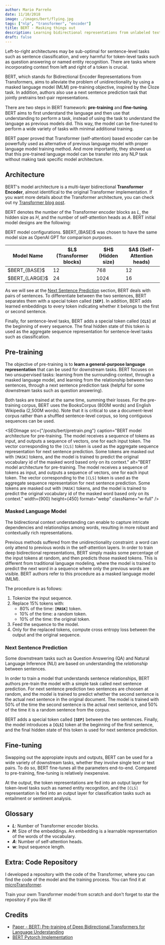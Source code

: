 ```yaml
---
author: Mario Parreño
date: 11/10/2018
image: ./images/bert/flying.jpg
tags: ["nlp", "transformer", "encoder"]
title: BERT - Masking things out
description: Learning bidirectional representations from unlabeled text.
draft: false
---
```




Left-to-right architectures may be sub-optimal for sentence-level tasks such as sentence classification,
and very harmful for token-level tasks such as question answering or named entity recognition.
There are tasks where <Underlined color="green">incorporating context from left and right</Underlined> of a token
is crucial.

BERT, which stands for Bidirectional Encoder Representations from Transformers, aims to
alleviate the problem of unidirectionality by using a <Underlined>masked language model</Underlined> (MLM) pre-training
objective, inspired by the Cloze task. In addition, authors also use a <Underlined>next sentence prediction</Underlined>
task that jointly pretrains text-pair representations.


There are two steps in BERT framework:
<Underlined color="blue">**pre-training**</Underlined> and <Underlined color="blue">**ﬁne-tuning**</Underlined>.
BERT aims to first understand the language and then use that understanding to perform
a task, instead of using the task to understand the language as previous models did.
This way, the model can be fine-tuned to perform a wide variety of tasks with minimal
additional training.

BERT paper proved that Transformer (self-attention) based encoder can be powerfully used
as alternative of previous language model with proper language model training method.
And more importantly, they showed us that this pre-trained language model can be transfer
into any NLP task without making task specific model architecture.





## Architecture

BERT's model architecture is a multi-layer bidirectional
<Underlined color="brown">**Transformer Encoder**</Underlined>,
almost identifical to the original Transformer implementation.
If you want more details about the Transformer architecture, you can check out
ny [Transformer blog post](/blog/transformer).

BERT denotes the number of the Transformer encoder blocks as $L$, the hidden size as $H$,
and the number of self-attention heads as $A$. BERT initial model designs are the following:

<Table>
  <span slot="caption">
    BERT model configurations. $BERT_{BASE}$ was chosen to have the same model size
    as OpenAI GPT for comparison purposes.
  </span>

  <thead>
   <tr>
      <th>Model Name</th>
      <th>$L$ (Transformer blocks)</th>
      <th>$H$ (Hidden size)</th>
      <th>$A$ (Self-Attention heads)</th>
    </tr>
  </thead>
  <tbody>
  <tr>
    <td>$BERT_{BASE}$</td>
    <td>12</td>
    <td>768</td>
    <td>12</td>
  </tr>
  <tr>
    <td>$BERT_{LARGE}$</td>
    <td>24</td>
    <td>1024</td>
    <td>16</td>
  </tr>
  </tbody>
</Table>

As we will see at the [Next Sentence Prediction](#next-sentence-prediction) section,
BERT deals with pairs of sentences. To <Underlined>differentiate between the two sentences</Underlined>,
BERT separates them with a special token called <Underlined color="purple">**`[SEP]`**</Underlined>. In addition, BERT adds
<Underlined color="green">learned embeddings</Underlined> to every token indicating whether it belongs to the first or second sentence.

Finally, for sentence-level tasks, BERT adds a special token called <Underlined color="purple">**`[CLS]`**</Underlined> at the beginning
of every sequence. The final hidden state of this token is used as the aggregate sequence
representation for sentence-level tasks such as classification.


## Pre-training

The objective of pre-training is to **learn a general-purpose language representation**
that can be used for downstream tasks. BERT focuses on two unsupervised tasks:
learning from the <Underlined>surrounding context</Underlined>, through a masked language model, and learning
from the <Underlined>relationship between two sentences</Underlined>, through a next sentence prediction task 
(helpful for some downstream tasks such as question answering).

Both tasks are trained at the same time, summing their losses. For the pre-training
corpus, BERT uses the BooksCorpus (800M words) and English Wikipedia (2,500M words).
Note that it is critical to use a document-level corpus rather than a shuffled sentence-level
corpus, so <Underlined>long contiguous sequences</Underlined> can be used.

<SEOImage
  src={"/posts/bert/pretrain.png"}
  caption="BERT model architecture for pre-training. The model receives a sequence of tokens as input, and outputs a sequence of vectors, one for each input token. The vector corresponding to the `[CLS]` token is used as the aggregate sequence representation for next sentence prediction. Some tokens are masked out with `[MASK]` tokens, and the model is trained to predict the original vocabulary id of the masked word based only on its context."
  alt="BERT model architecture for pre-training. The model receives a sequence of tokens as input, and outputs a sequence of vectors, one for each input token. The vector corresponding to the `[CLS]` token is used as the aggregate sequence representation for next sentence prediction. Some tokens are masked out with `[MASK]` tokens, and the model is trained to predict the original vocabulary id of the masked word based only on its context."
  width={900}
  height={450}
  format="webp"
  className="w-full"
/>

### Masked Language Model

The bidirectional context understanding can enable to capture intricate dependencies
and relationships among words, resulting in more robust and contextually rich representations.

Previous methods suffered from the unidirectionality constraint: a word can only
attend to previous words in the self-attention layers. In order to train deep
bidirectional representations,
<Underlined color="green">BERT simply masks some percentage of the input tokens at random</Underlined>,
and then predicts those masked tokens. This is different from
traditional language modeling, where the model is trained to predict the next
word in a sequence where only the previous words are visible. BERT authors 
refer to this procedure as a <Underlined>masked language model</Underlined> (MLM).

The procedure is as follows:
1. Tokenize the input sequence.
2. Replace 15% tokens with: 
    - 80% of the time: <Underlined color="purple">**`[MASK]`**</Underlined> token.
    - 10% of the time: a random token.
    - 10% of the time: the original token.
3. Feed the sequence to the model.
4. Only for the replaced tokens, compute cross entropy loss between the output and the original sequence.

### Next Sentence Prediction

Some downstream tasks such as Question Answering (QA) and Natural Language Inference (NLI)
are based on understanding the *relationship* between sentences.

In order to train a model that understands sentence relationships, BERT authors
pre-train the model with a simple task called next sentence prediction.
For next sentence prediction two sentences are choosen at random, and the model is
trained to predict whether the second sentence is the actual next sentence in the original
document. The model is trained with 50% of the time the second sentence is the <Underlined>actual next sentence</Underlined>,
and 50% of the time it is a <Underlined>random sentence</Underlined> from the corpus.

BERT adds a special token called <Underlined color="purple">**`[SEP]`**</Underlined> between the two sentences.
Finally, the model introduces a <Underlined color="purple">**`[CLS]`**</Underlined> token at the beginning of the first sentence,
and the final hidden state of this token is used for next sentence prediction.


## Fine-tuning

Swapping out the appropiate inputs and outputs, BERT can be used for a wide variety
of downstream tasks, whether they involve single text or text pairs.
To do so, BERT fine-tunes all the parameters end-to-end. Compared to pre-training,
fine-tuning is relatively inexpensive.

At the output, the token representations are fed into an output layer for token-level
tasks such as named entity recognition, and the `[CLS]` representation is fed into
an output layer for classification tasks such as entailment or sentiment analysis.


## Glossary

- **$L$**: Number of Transformer encoder blocks.
- **$H$**: Size of the embeddings. An embedding is a learnable representation of the words of the vocabulary.
- **$A$**: Number of self-attention heads.
- **w**: Input sequence length.


## Extra: Code Repository

I developed a repository with the code of the Transformer, where you can find the code
of the model and the training process. You can find it at <a href="https://github.com/MarioProjects/microTransformer" target="_blank">microTransformer</a>.

Train your owm Transformer model from scratch and don't forget to star the repository if you like it!

## Credits

- [Paper - BERT: Pre-training of Deep Bidirectional Transformers for Language Understanding](https://arxiv.org/abs/1810.04805)
- [BERT Pytorch Implementation](https://github.com/codertimo/BERT-pytorch/tree/master)